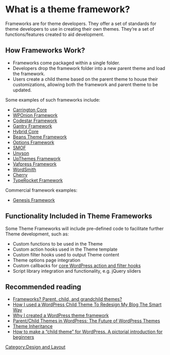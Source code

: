 {{Languages|
{{en|Theme Frameworks}}
{{pt-br|Frameworks de Temas}}
{{ja|テーマフレームワーク}}
}}

= What is a theme framework?=

Frameworks are for theme developers. They offer a set of standards  for theme developers to use in creating their own themes. They’re a set of functions/features created to aid development.

== How Frameworks Work? ==

*Frameworks come packaged within a single folder.
*Developers drop the framework folder into a new parent theme and load the framework.
*Users create a child theme based on the parent theme to house their customizations, allowing both the framework and parent theme to be updated.

Some examples of such frameworks include:

* [https://github.com/crowdfavorite/wp-carrington-core Carrington Core]
* [https://github.com/wponion/wponion/ WPOnion Framework]
* [https://github.com/Codestar/codestar-framework/ Codestar Framework]
* [http://gantry.org/ Gantry Framework]
* [http://themehybrid.com/hybrid-core Hybrid Core]
* [http://www.getbeans.io Beans Theme Framework]
* [https://github.com/devinsays/options-framework-theme Options Framework]
* [https://github.com/sy4mil/Options-Framework SMOF]
* [https://wordpress.org/plugins/unyson/ Unyson]
* [https://github.com/LiftUX/UpThemes-Framework UpThemes Framework]
* [http://vafpress.com/vafpress-framework Vafpress Framework]
* [http://nk2580.github.io/WordSmith/ WordSmith]
* [https://github.com/CherryFramework/cherry-framework Cherry]
* [https://typerocket.com/ TypeRocket Framework]

Commercial framework examples:
* [http://www.studiopress.com/ Genesis Framework]

== Functionality Included in Theme Frameworks ==

Some Theme Frameworks will include pre-defined code to facilitate further Theme development, such as:
* Custom functions to be used in the Theme
* Custom action hooks used in the Theme template
* Custom filter hooks used to output Theme content
* Theme options page integration
* Custom callbacks for [[Plugin_API/Hooks|core WordPress action and filter hooks]]
* Script library integration and functionality, e.g. jQuery sliders

==Recommended reading==
* [http://justintadlock.com/archives/2010/08/16/frameworks-parent-child-and-grandchild-themes Frameworks? Parent, child, and grandchild themes?]
* [http://themeshaper.com/functions-php-wordpress-child-themes/ How I used a WordPress Child Theme To Redesign My Blog The Smart Way]
* [http://justintadlock.com/archives/2008/12/24/why-i-created-a-wordpress-theme-framework Why I created a WordPress theme framework]
* [http://lorelle.wordpress.com/2008/12/30/parentchild-themes-in-wordpress-the-future-of-wordpress-themes/ Parent/Child Themes in WordPress: The Future of WordPress Themes]
* [http://extralogical.net/2008/08/theme-inheritance/ Theme Inheritance] 
* [http://op111.net/53 How to make a “child theme” for WordPress. A pictorial introduction for beginners]

[[Category:Design and Layout]]